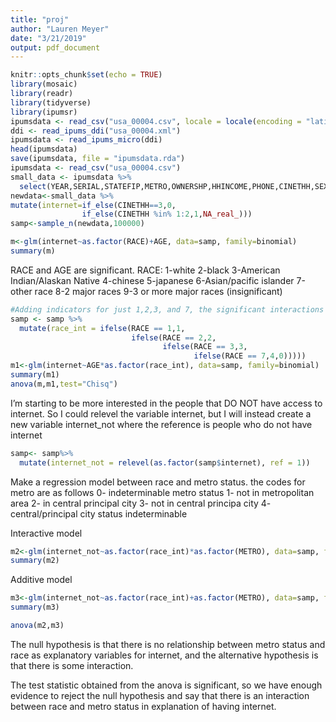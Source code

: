```yaml
---
title: "proj"
author: "Lauren Meyer"
date: "3/21/2019"
output: pdf_document
---
```


```r
knitr::opts_chunk$set(echo = TRUE)
library(mosaic)
library(readr)
library(tidyverse)
library(ipumsr)
ipumsdata <- read_csv("usa_00004.csv", locale = locale(encoding = "latin1"))
ddi <- read_ipums_ddi("usa_00004.xml")
ipumsdata <- read_ipums_micro(ddi)
head(ipumsdata)
save(ipumsdata, file = "ipumsdata.rda")
ipumsdata <- read_csv("usa_00004.csv")
small_data <- ipumsdata %>%
  select(YEAR,SERIAL,STATEFIP,METRO,OWNERSHP,HHINCOME,PHONE,CINETHH,SEX,AGE,RACE,EDUC,EMPSTAT,OCC,INCTOT,FTOTINC,DIFFEYE,TRANTIME)
newdata<-small_data %>%
mutate(internet=if_else(CINETHH==3,0,
                if_else(CINETHH %in% 1:2,1,NA_real_)))
samp<-sample_n(newdata,100000)
```

```r
m<-glm(internet~as.factor(RACE)+AGE, data=samp, family=binomial)
summary(m)
```
RACE and AGE are significant.
RACE:
1-white
2-black
3-American Indian/Alaskan Native
4-chinese
5-japanese
6-Asian/pacific islander
7-other race
8-2 major races
9-3 or more major races (insignificant)

```r
#Adding indicators for just 1,2,3, and 7, the significant interactions
samp <- samp %>%
  mutate(race_int = ifelse(RACE == 1,1, 
                           ifelse(RACE == 2,2,
                                  ifelse(RACE == 3,3,
                                         ifelse(RACE == 7,4,0)))))
m1<-glm(internet~AGE*as.factor(race_int), data=samp, family=binomial)
summary(m1)
anova(m,m1,test="Chisq")
```


I'm starting to be more interested in the people that DO NOT have access to internet. So I could relevel the variable internet, but I will instead create a new variable internet_not where the reference is people who do not have internet
```r
samp<- samp%>%
  mutate(internet_not = relevel(as.factor(samp$internet), ref = 1))
```

Make a regression model between  race and metro status. the codes for metro are as follows
0- indeterminable metro status
1- not in metropolitan area
2- in central principal city
3- not in central principa city
4- central/principal city status indeterminable


Interactive model
```r
m2<-glm(internet_not~as.factor(race_int)*as.factor(METRO), data=samp, family=binomial)
summary(m2)
```

Additive model
```r
m3<-glm(internet_not~as.factor(race_int)+as.factor(METRO), data=samp, family=binomial)
summary(m3)
```

```r
anova(m2,m3)
```
The null hypothesis is that there is no relationship between metro status and race as explanatory variables for internet, and the alternative hypothesis is that there is some interaction. 

The test statistic obtained from the anova is significant, so we have enough evidence to reject the null hypothesis and say that there is an interaction between race and metro status in explanation of having internet. 
